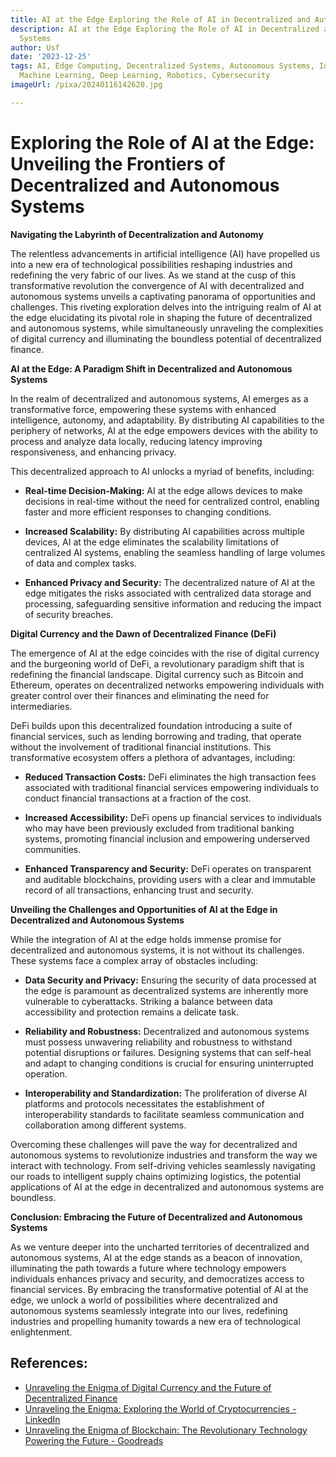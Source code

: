 ```yaml
---
title: AI at the Edge Exploring the Role of AI in Decentralized and Autonomous Systems
description: AI at the Edge Exploring the Role of AI in Decentralized and Autonomous
  Systems
author: Usf
date: '2023-12-25'
tags: AI, Edge Computing, Decentralized Systems, Autonomous Systems, IoT, Big Data,
  Machine Learning, Deep Learning, Robotics, Cybersecurity
imageUrl: /pixa/20240116142620.jpg

---
```

#  Exploring the Role of AI at the Edge: Unveiling the Frontiers  of Decentralized  and  Autonomous Systems

**Navigating the Labyrinth of  Decentralization and Autonomy**

The relentless advancements in artificial intelligence (AI) have propelled us into a new era of technological  possibilities reshaping industries and  redefining the very fabric  of our lives. As we stand at the cusp of this transformative revolution the convergence of AI with  decentralized and autonomous systems  unveils a captivating panorama of opportunities and challenges. This riveting exploration delves  into the intriguing realm  of AI at the edge elucidating  its pivotal role in shaping the future of decentralized and autonomous systems, while simultaneously  unraveling the complexities of digital currency and illuminating the boundless potential of decentralized finance.

**AI at the  Edge: A Paradigm Shift in Decentralized and Autonomous Systems**

In the realm of decentralized and autonomous systems, AI emerges as a transformative force, empowering these  systems with enhanced intelligence, autonomy, and adaptability. By distributing AI capabilities to the periphery  of networks, AI at the edge empowers devices with  the  ability to process and analyze data locally,  reducing latency improving responsiveness,  and enhancing privacy.

This  decentralized  approach to AI unlocks a myriad of  benefits, including:

* **Real-time Decision-Making:** AI  at the edge  allows devices to make decisions in  real-time without the need for  centralized  control, enabling faster and more efficient responses to  changing conditions.

* **Increased Scalability:** By distributing AI capabilities across  multiple devices, AI at the edge eliminates the scalability limitations of centralized AI systems, enabling  the seamless handling of  large volumes of data and complex tasks.

* **Enhanced Privacy and Security:** The decentralized nature of AI at the edge mitigates the risks associated with centralized data  storage and processing,  safeguarding sensitive information and reducing the impact of  security  breaches.

**Digital Currency and the Dawn of Decentralized Finance  (DeFi)**

The emergence of AI at  the edge coincides with  the rise of digital currency and the burgeoning world of DeFi, a revolutionary paradigm shift that is redefining the financial landscape. Digital currency such as Bitcoin and Ethereum, operates on decentralized networks empowering individuals  with greater control over their finances and eliminating the need for intermediaries.

DeFi builds upon this  decentralized foundation introducing a suite  of financial services, such as lending  borrowing and  trading, that operate without the  involvement of traditional financial institutions. This transformative  ecosystem offers  a plethora of advantages, including:

* **Reduced Transaction Costs:** DeFi eliminates the high transaction fees associated with traditional financial services empowering individuals to conduct financial transactions at a fraction of  the cost.

* **Increased Accessibility:** DeFi opens up financial services to individuals who may have been previously excluded from traditional banking systems, promoting financial inclusion and empowering  underserved communities.

* **Enhanced Transparency and Security:** DeFi operates on transparent and auditable blockchains, providing  users with a clear and immutable record of all transactions,  enhancing trust and  security.

**Unveiling the Challenges and Opportunities of AI  at the Edge in Decentralized and Autonomous Systems**

While the integration of AI  at the edge holds immense promise for decentralized and autonomous systems, it is not without its challenges. These systems face a complex array of obstacles  including:

* **Data Security and Privacy:** Ensuring the security of data processed at the edge is paramount as decentralized systems are inherently more vulnerable to cyberattacks. Striking a balance between data accessibility and protection remains a delicate task.

* **Reliability and  Robustness:** Decentralized and autonomous systems must possess unwavering reliability  and robustness to withstand potential disruptions or failures. Designing systems that can self-heal and adapt to changing  conditions is crucial for  ensuring uninterrupted  operation.

* **Interoperability and Standardization:**  The proliferation of diverse AI platforms and protocols necessitates the establishment of interoperability standards to facilitate seamless communication and collaboration among  different systems.

Overcoming these challenges  will pave the way for decentralized and autonomous systems to revolutionize industries and transform the way we interact with technology. From self-driving vehicles  seamlessly navigating our roads to intelligent supply chains optimizing logistics, the potential applications of AI at the edge in decentralized and autonomous systems are boundless.

**Conclusion: Embracing  the  Future of Decentralized and Autonomous Systems**

As we venture deeper into the uncharted territories of decentralized and autonomous  systems, AI at the  edge stands as a beacon of innovation, illuminating the path towards a  future  where technology  empowers individuals enhances privacy and security, and democratizes access to financial services. By embracing the transformative potential of AI at the edge, we unlock a world of possibilities where decentralized and autonomous systems seamlessly integrate into  our lives, redefining industries and propelling humanity towards a new era of technological enlightenment.

## References:
- [Unraveling the Enigma of Digital Currency and the Future of Decentralized Finance](https://isp.page/news/unraveling-the-enigma-of-digital-currency-and-the-future-of-decentralized-finance/)
- [Unraveling the Enigma: Exploring the World of Cryptocurrencies - LinkedIn](https://www.linkedin.com/pulse/unraveling-enigma-exploring-world-cryptocurrencies-jegadeesh-sathaiya)
- [Unraveling the Enigma of Blockchain: The Revolutionary Technology Powering the Future - Goodreads](https://www.goodreads.com/book/show/203867365-unraveling-the-enigma-of-blockchain)
